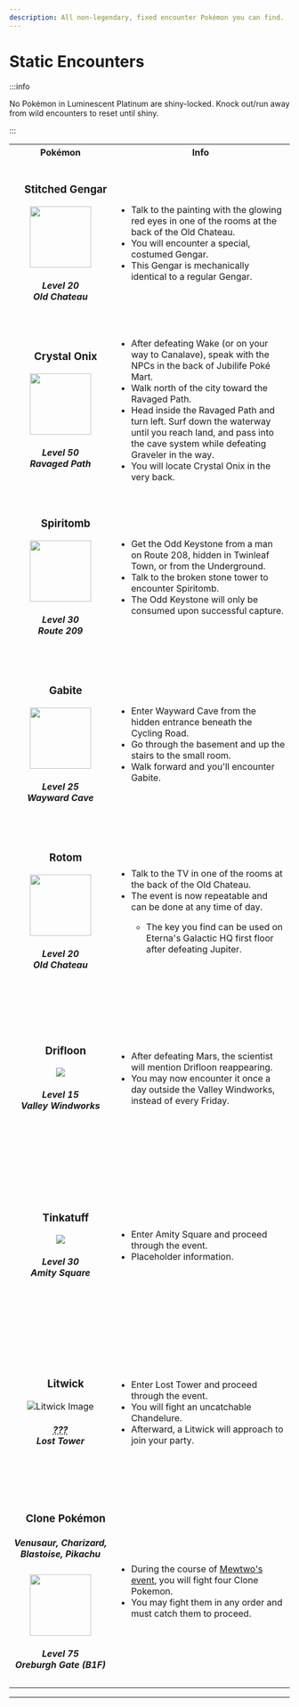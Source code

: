 ---
description: All non-legendary, fixed encounter Pokémon you can find.
---

# Static Encounters

:::info

No Pokémon in Luminescent Platinum are shiny-locked. Knock out/run away from wild encounters to reset until shiny.

:::

<table>
    <tr>
        <th width="300">Pokémon</th>
        <th width="700">Info</th>
    </tr>
    <tr>
        <td align="center" height="300">
            <h3 id="stitched-gengar">
                &emsp;Stitched Gengar
            </h3>
            <img src="https://raw.githubusercontent.com/TeamLumi/luminescent-team/main/static/img/pkm/pm0094_03_00_00_L.webp"
                width="110" />
            <h5>Level 20<br />
                Old Chateau</h5>
        </td>
        <td>
            <ul>
                <li> Talk to the painting with the glowing red eyes in one of the rooms at the back of the Old
                    Chateau.</li>
                <li> You will encounter a special, costumed Gengar.</li>
                <li> This Gengar is mechanically identical to a regular Gengar.</li>
            </ul>
        </td>
    </tr>
    <tr>
        <td align="center" height="300">
            <h3 id="crystal-onix">
                &emsp;Crystal Onix
            </h3>
            <img src="https://raw.githubusercontent.com/TeamLumi/luminescent-team/main/static/img/pkm/pm0095_01_00_00_L.webp"
                width="110" />
            <h5>Level 50<br />
                Ravaged Path</h5>
        </td>
        <td>
            <ul>
                <li> After defeating Wake (or on your way to Canalave), speak with the NPCs in the back of
                    Jubilife Poké Mart.</li>
                <li> Walk north of the city toward the Ravaged Path.</li>
                <li> Head inside the Ravaged Path and turn left. Surf down the waterway until you reach land,
                    and pass into the cave system while defeating Graveler in the way.</li>
                <li> You will locate Crystal Onix in the very back.</li>
            </ul>
        </td>
    </tr>
    <tr>
        <td align="center" height="300">
            <h3 id="spiritomb">
                &emsp;Spiritomb
            </h3>
            <img src="https://raw.githubusercontent.com/TeamLumi/luminescent-team/main/static/img/pkm/pm0442_00_00_00_L.webp"
                width="110" />
            <h5>Level 30<br />
                Route 209</h5>
        </td>
        <td>
            <ul>
                <li> Get the Odd Keystone from a man on Route 208, hidden in Twinleaf Town, or from the
                    Underground.</li>
                <li> Talk to the broken stone tower to encounter Spiritomb.</li>
                <li> The Odd Keystone will only be consumed upon successful capture.</li>
            </ul>
        </td>
    </tr>
    <tr>
        <td align="center" height="300">
            <h3 id="gabite">
                &emsp;Gabite
            </h3>
            <img src="https://raw.githubusercontent.com/TeamLumi/luminescent-team/main/static/img/pkm/pm0444_00_00_00_L.webp"
                width="110" />
            <h5>Level 25<br />
                Wayward Cave</h5>
        </td>
        <td>
            <ul>
                <li> Enter Wayward Cave from the hidden entrance beneath the Cycling Road.</li>
                <li> Go through the basement and up the stairs to the small room.</li>
                <li> Walk forward and you'll encounter Gabite.</li>
            </ul>
        </td>
    </tr>
    <tr>
        <td align="center" height="300">
            <h3 id="rotom">
                &emsp;Rotom
            </h3>
            <img src="https://raw.githubusercontent.com/TeamLumi/luminescent-team/main/static/img/pkm/pm0479_00_02_00_L.webp"
                width="110" />
            <h5>Level 20<br />
                Old Chateau</h5>
        </td>
        <td>
            <ul>
                <li> Talk to the TV in one of the rooms at the back of the Old Chateau.</li>
                <li> The event is now repeatable and can be done at any time of day.</li>
                <ul>
                    <li> The key you find can be used on Eterna's Galactic HQ first floor after defeating
                        Jupiter.</li>
                </ul>
            </ul>
        </td>
    </tr>
        <tr>
        <td align="center" height="300">
            <h3 id="drifloon">
                &emsp;Drifloon
            </h3>
            <img src="https://raw.githubusercontent.com/TeamLumi/luminescent-team/main/static/img/pkm/pm0425_00_00_00_L.webp" />
            <h5>Level 15<br />
                Valley Windworks</h5>
        </td>
        <td>
            <ul>
                <li> After defeating Mars, the scientist will mention Drifloon reappearing.</li>
                <li> You may now encounter it once a day outside the Valley Windworks, instead of every Friday.</li>
            </ul>
        </td>
    </tr>
        <tr>
        <td align="center" height="300">
            <h3 id="tinkatuff">
                &emsp;Tinkatuff
            </h3>
            <img src="https://raw.githubusercontent.com/TeamLumi/luminescent-team/main/static/img/pkm/pm0958_00_00_00_L.webp" />
            <h5>Level 30<br />
                Amity Square</h5>
        </td>
        <td>
            <ul>
                <li> Enter Amity Square and proceed through the event.</li>
                <li> Placeholder information.</li>
            </ul>
        </td>
    </tr>
        <tr>
        <td align="center" height="300">
            <h3 id="litwick">
                &emsp;Litwick
            </h3>
            <img src="https://raw.githubusercontent.com/TeamLumi/luminescent-team/main/static/img/pkm/pm0607_00_00_00_L.webp" alt="Litwick Image" />
            <h5><abbr title="Level cap -5">???</abbr><br />
                Lost Tower</h5>
        </td>
    <td>
        <ul>
            <li> Enter Lost Tower and proceed through the event.</li>
            <li> You will fight an uncatchable Chandelure.</li>
            <li> Afterward, a Litwick will approach to join your party.</li>
        </ul>
    </td>
</tr>
    <tr>
        <td align="center" height="300">
            <h3 id="clone-pokémon">
                &emsp;Clone Pokémon
            </h3>
            <h5>Venusaur, Charizard, Blastoise, Pikachu</h5>
            <img src="https://raw.githubusercontent.com/TeamLumi/luminescent-team/main/static/img/pkm/pm0025_17_00_00_L.webp"
                width="110" />
            <h5>Level 75<br />
                Oreburgh Gate (B1F)</h5>
        </td>
        <td>
            <ul>
                <li> During the course of <a
                        href="https://luminescent.team/docs/special-events/legendaries#kanto-legendaries">Mewtwo's
                        event</a>, you will fight four Clone Pokemon.</li>
                <li> You may fight them in any order and must catch them to proceed.</li>
            </ul>
        </td>
    </tr>
</table>
<hr />
